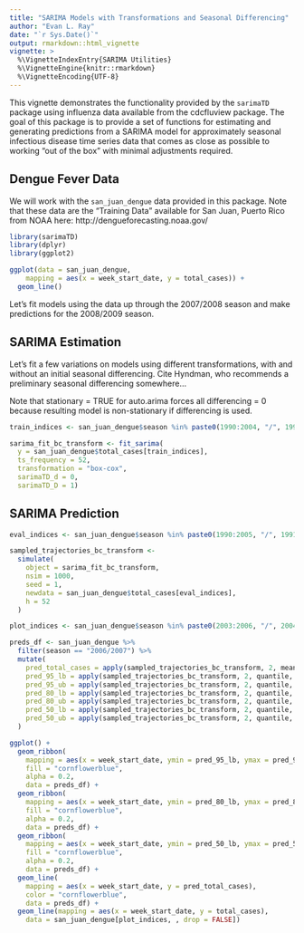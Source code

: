 ```yaml
---
title: "SARIMA Models with Transformations and Seasonal Differencing"
author: "Evan L. Ray"
date: "`r Sys.Date()`"
output: rmarkdown::html_vignette
vignette: >
  %\VignetteIndexEntry{SARIMA Utilities}
  %\VignetteEngine{knitr::rmarkdown}
  %\VignetteEncoding{UTF-8}
---
```


This vignette demonstrates the functionality provided by the `sarimaTD`
package using influenza data available from the cdcfluview package.  The goal of
this package is to provide a set of functions for estimating and generating
predictions from a SARIMA model for approximately seasonal infectious disease
time series data that comes as close as possible to working "out of the box"
with minimal adjustments required.

## Dengue Fever Data

We will work with the `san_juan_dengue` data provided in this package.  Note
that these data are the "Training Data" available for San Juan, Puerto Rico from
NOAA here: http://dengueforecasting.noaa.gov/

```r
library(sarimaTD)
library(dplyr)
library(ggplot2)

ggplot(data = san_juan_dengue,
    mapping = aes(x = week_start_date, y = total_cases)) +
  geom_line()
```

Let's fit models using the data up through the 2007/2008 season and make
predictions for the 2008/2009 season.

## SARIMA Estimation

Let's fit a few variations on models using different transformations, with and
without an initial seasonal differencing.  Cite Hyndman, who recommends a
preliminary seasonal differencing somewhere...

Note that stationary = TRUE for auto.arima forces all differencing = 0 because
resulting model is non-stationary if differencing is used.

```r
train_indices <- san_juan_dengue$season %in% paste0(1990:2004, "/", 1991:2005)

sarima_fit_bc_transform <- fit_sarima(
  y = san_juan_dengue$total_cases[train_indices],
  ts_frequency = 52,
  transformation = "box-cox",
  sarimaTD_d = 0,
  sarimaTD_D = 1)
```

## SARIMA Prediction

```r
eval_indices <- san_juan_dengue$season %in% paste0(1990:2005, "/", 1991:2006)

sampled_trajectories_bc_transform <-
  simulate(
    object = sarima_fit_bc_transform,
    nsim = 1000,
    seed = 1,
    newdata = san_juan_dengue$total_cases[eval_indices],
    h = 52
  )

plot_indices <- san_juan_dengue$season %in% paste0(2003:2006, "/", 2004:2007)

preds_df <- san_juan_dengue %>%
  filter(season == "2006/2007") %>%
  mutate(
    pred_total_cases = apply(sampled_trajectories_bc_transform, 2, mean),
    pred_95_lb = apply(sampled_trajectories_bc_transform, 2, quantile, probs = 0.025),
    pred_95_ub = apply(sampled_trajectories_bc_transform, 2, quantile, probs = 0.975),
    pred_80_lb = apply(sampled_trajectories_bc_transform, 2, quantile, probs = 0.05),
    pred_80_ub = apply(sampled_trajectories_bc_transform, 2, quantile, probs = 0.95),
    pred_50_lb = apply(sampled_trajectories_bc_transform, 2, quantile, probs = 0.25),
    pred_50_ub = apply(sampled_trajectories_bc_transform, 2, quantile, probs = 0.75)
  )

ggplot() +
  geom_ribbon(
    mapping = aes(x = week_start_date, ymin = pred_95_lb, ymax = pred_95_ub),
    fill = "cornflowerblue",
    alpha = 0.2,
    data = preds_df) +
  geom_ribbon(
    mapping = aes(x = week_start_date, ymin = pred_80_lb, ymax = pred_80_ub),
    fill = "cornflowerblue",
    alpha = 0.2,
    data = preds_df) +
  geom_ribbon(
    mapping = aes(x = week_start_date, ymin = pred_50_lb, ymax = pred_50_ub),
    fill = "cornflowerblue",
    alpha = 0.2,
    data = preds_df) +
  geom_line(
    mapping = aes(x = week_start_date, y = pred_total_cases),
    color = "cornflowerblue",
    data = preds_df) +
  geom_line(mapping = aes(x = week_start_date, y = total_cases),
    data = san_juan_dengue[plot_indices, , drop = FALSE])
```
